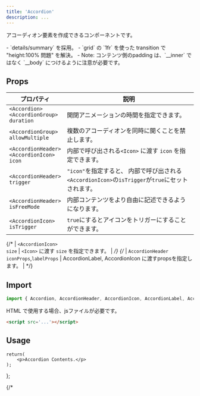```yaml
---
title: 'Accordion'
description: ...
---
```



アコーディオン要素を作成できるコンポーネントです。


<Note heading='実装について' preset='info'>
- `details/summary` を採用。
- `grid` の `1fr` を使った transition で "height:100% 問題" を解決。
	- Note: コンテンツ側のpadding は、`__inner` ではなく `__body` につけるように注意が必要です。
</Note>


## Props

| プロパティ | 説明 | 
|---|---|
| <PropBadge ml='-.5em'>`<Accordion>`</PropBadge><br/><PropBadge ml='-.5em'>`<AccordionGroup>`</PropBadge><br/>`duration` | 開閉アニメーションの時間を指定できます。 |
| <PropBadge ml='-.5em'>`<AccordionGroup>`</PropBadge><br/>`allowMultiple` | 複数のアコーディオンを同時に開くことを禁止します。 |
| <PropBadge ml='-.5em'>`<AccordionHeader>`</PropBadge><br/><PropBadge ml='-.5em'>`<AccordionIcon>`</PropBadge><br/>`icon` | 内部で呼び出される`<Icon>` に渡す `icon` を指定できます。 |
| <PropBadge ml='-.5em'>`<AccordionHeader>`</PropBadge><br/>`trigger` | `"icon"`を指定すると、 内部で呼び出される`<AccordionIcon>`の`isTrigger`が`true`にセットされます。|
| <PropBadge ml='-.5em'>`<AccordionHeader>`</PropBadge><br/>`isFreeMode` | 内部コンテンツをより自由に記述できるようになります。 |
| <PropBadge ml='-.5em'>`<AccordionIcon>`</PropBadge><br/>`isTrigger` | `true`にするとアイコンをトリガーにすることができます。 |

{/* | <PropBadge ml='-.5em'>`<AccordionIcon>`</PropBadge><br/>`size` | `<Icon>` に渡す `size` を指定できます。 | */}
{/* | <PropBadge>`AccordionHeader`</PropBadge><br/>`iconProps`,`labelProps` | AccordionLabel, AccordionIcon に渡すpropsを指定します。 | */}



## Import

```js
import { Accordion, AccordionHeader, AccordionIcon, AccordionLabel, AccordionBody } from '@lism-ui/core';
```

HTML で使用する場合、jsファイルが必要です。

```html
<script src='...'></script>
```


## Usage

	return(
		<p>Accordion Contents.</p>
	);
};


{/* <Script src='/js/acc.js' type="module"/> */}

<Preview>
	<PreviewTitle>Accordionの例</PreviewTitle>
	<PreviewArea p={20}>
		<Accordion>
			<AccordionHeader>Accordionヘッダー</AccordionHeader>
			<AccordionBody>
				<DammyText length="l" />
			</AccordionBody>
		</Accordion>
	</PreviewArea>
	<PreviewCode slot='tab' label='React, Astro'>
```jsx
<Accordion>
	<AccordionHeader>Accordionヘッダー</AccordionHeader>
	<AccordionBody>...</AccordionBody>
</Accordion>
```
	</PreviewCode>
	<PreviewCode slot='tab' label='HTML'>
```html
<details class="c--accordion">
	<summary class="c--accordion__header l--flex -p:box:s -gap:20 -ai:c">
		<span class="c--accordion__label -fx:1">Accordionヘッダー</span>
		<span class="c--accordion__icon -d:if">
			<span class="a--icon" data-icon="acc-btn" aria-hidden="true"></span>
		</span>
	</summary>
	<div class="c--accordion__body -p:box:s">
		<div class="c--accordion__inner">
			...
		</div>
	</div>
</details>
```
	</PreviewCode>
</Preview>

`<AccordionHeader>` に `icon` を指定すると、内部で使用されている `<AccordionIcon>` に渡されます。

<Preview>
	<PreviewTitle>アイコンを変更する</PreviewTitle>
	<PreviewArea p={20} isFlow='s'>
		<Accordion>
			<AccordionHeader icon='lism:caret-down-fill'>Accordionヘッダー</AccordionHeader>
			<AccordionBody>
				<DammyText length="l" />
			</AccordionBody>
		</Accordion>
	</PreviewArea>
	<PreviewCode>
```jsx "icon="
<Accordion>
	<AccordionHeader icon='lism:caret-down-fill'>Accordionヘッダー</AccordionHeader>
	<AccordionBody>...</AccordionBody>
</Accordion>
```
	</PreviewCode>
</Preview>


`<AccordionHeader>` に `tag` を指定すると、内部で使用されている `<AccordionLabel>` に渡されます。

<Preview>
	<PreviewTitle>ヘッダーのHTMLタグをh3タグにする</PreviewTitle>
	<PreviewArea p={20}>
		<Accordion>
			<AccordionHeader tag='h3'>アコーディオンヘッダー</AccordionHeader>
			<AccordionBody>
				<AccDemoContent />
			</AccordionBody>
		</Accordion>
	</PreviewArea>
	<PreviewCode>
```jsx {3}
<Accordion>
	<AccordionHeader tag='h3'>アコーディオンヘッダー</AccordionHeader>
	<AccordionBody>...</AccordionBody>
</Accordion>
```
	</PreviewCode>
</Preview>


{/* <Preview>
	<PreviewTitle>単体での装飾例</PreviewTitle>
	<PreviewArea p={30}>
		<Accordion bxsh='2' bdrs='xs' bgc='base'>
			<AccordionHeader label='Accordionヘッダー1' p='box' bgc='main' c='white' bdrss={{es: '0', ee: '0'}}/>
			<AccordionBody p='box' bgc='main:20%'>
				<DammyText length='l' />
			</AccordionBody>
		</Accordion>
		<hr />
		<Accordion bd  hasDivider>
			<AccordionHeader label='Accordionヘッダー2' p='box' bgc='base' />
			<AccordionBody p='box' bgc='base'>
				<DammyText length='l' />
			</AccordionBody>
		</Accordion>
	</PreviewArea>
	<PreviewCode>
		```jsx
		<Accordion bxsh='2' bdrs='s'>
			<AccordionHeader label='Accordionヘッダー1' p='box' bgc='main' c='white' bdrss={{es: '0', ee: '0'}}/>
			<AccordionBody p='box' bgc='main:20%'>
				...
			</AccordionBody>
		</Accordion>
		<hr />
		<Accordion bd  hasDivider>
			<AccordionHeader label='Accordionヘッダー2' p='box' bgc='base' />
			<AccordionBody p='box' bgc='base'>
				<DammyText length='l' />
			</AccordionBody>
		</Accordion>
		```
	</PreviewCode>
</Preview> */}


### `<AccordionGroup>`

アコーディオン専用のラッパーコンポーネントです。

<Preview>
	<PreviewTitle>AccordionGroup</PreviewTitle>
	<PreviewArea p={30}>
		<AccordionGroup hasDivider>
			<Accordion>
				<AccordionHeader>Accordionヘッダー1</AccordionHeader>
				<AccordionBody>
					<DammyText length="l" />
				</AccordionBody>
			</Accordion>
			<Accordion>
				<AccordionHeader>Accordionヘッダー2</AccordionHeader>
				<AccordionBody>
					<DammyText length="l" />
				</AccordionBody>
			</Accordion>
			<Accordion>
				<AccordionHeader>Accordionヘッダー3</AccordionHeader>
				<AccordionBody>
					<DammyText length="l" />
				</AccordionBody>
			</Accordion>
		</AccordionGroup>
	</PreviewArea>
	<PreviewCode slot='tab' label='React, Astro'>
		```jsx
		<AccordionGroup hasDivider>
			<Accordion>
				<AccordionHeader>Accordionヘッダー1</AccordionHeader>
				<AccordionBody>...</AccordionBody>
			</Accordion>
			<Accordion>...</Accordion>
			<Accordion>...</Accordion>
		</AccordionGroup>
		```
	</PreviewCode>
	<PreviewCode slot='tab' label='HTML'>
```html
<div class="c--accordions l--stack has--divider">
	<details class="c--accordion">
		<summary class="c--accordion__header l--flex -p:box:s -gap:20 -ai:c">
			<span class="c--accordion__label -fx:1">Accordionヘッダー1</span>
			<span class="c--accordion__icon -d:if">
				<span class="a--icon" data-icon="acc-btn" aria-hidden="true"></span>
			</span>
		</summary>
		<div class="c--accordion__body -p:box:s">
			<div class="c--accordion__inner">
				...
			</div>
		</div>
	</details>
	<details class="c--accordion">...</details>
	<details class="c--accordion">...</details>
</div>
```
	</PreviewCode>
</Preview>

`allowMultiple`に`false`を指定すると `[data-multiple="disallow"]`が出力され、複数のアコーディオンを同時に開くことを禁止します。

<Preview>
	<PreviewTitle>allowMultiple</PreviewTitle>
	<PreviewArea p={30}>
		<AccordionGroup hasDivider allowMultiple={false}>
			<Accordion>
				<AccordionHeader>Accordionヘッダー</AccordionHeader>
				<AccordionBody>
					<DammyText length="l" />
				</AccordionBody>
			</Accordion>
			<Accordion>
				<AccordionHeader>Accordionヘッダー</AccordionHeader>
				<AccordionBody>
					<DammyText length="l" />
				</AccordionBody>
			</Accordion>
			<Accordion>
				<AccordionHeader>Accordionヘッダー</AccordionHeader>
				<AccordionBody>
					<DammyText length="l" />
				</AccordionBody>
			</Accordion>
		</AccordionGroup>
	</PreviewArea>
	<PreviewCode slot='tab' label='React, Astro'>
```jsx "allowMultiple={false}"
<AccordionGroup hasDivider allowMultiple={false}>
	<Accordion>...</Accordion>
	<Accordion>...</Accordion>
	<Accordion>...</Accordion>
</AccordionGroup>
```
	</PreviewCode>
	<PreviewCode slot='tab' label='HTML'>
```html "data-multiple=\"disallow\""
<div class="c--accordions l--stack has--divider" data-multiple="disallow">
	<details class="c--accordion">...</details>
	<details class="c--accordion">...</details>
	<details class="c--accordion">...</details>
</div>
```
	</PreviewCode>
</Preview>


`AccordionGroup`に`duration`で直下の`<Accordion>`全ての開閉速度を指定できます。

<Preview>
	<PreviewTitle>duration</PreviewTitle>
	<PreviewArea p={30}>
		<AccordionGroup hasDivider bd bdrs='m' duration='.5s'>
			<Accordion>
				<AccordionHeader>Accordionヘッダー</AccordionHeader>
				<AccordionBody>
					<DammyText length="l" />
				</AccordionBody>
			</Accordion>
			<Accordion>
				<AccordionHeader>Accordionヘッダー</AccordionHeader>
				<AccordionBody>
					<DammyText length="l" />
				</AccordionBody>
			</Accordion>
			<Accordion>
				<AccordionHeader>Accordionヘッダー</AccordionHeader>
				<AccordionBody>
					<DammyText length="l" />
				</AccordionBody>
			</Accordion>
		</AccordionGroup>
	</PreviewArea>
	<PreviewCode slot='tab' label='React, Astro'>
```jsx "duration='.5s'"
<AccordionGroup duration='.5s' hasDivider bd bdrs='m'>
	<Accordion>...</Accordion>
	<Accordion>...</Accordion>
	<Accordion>...</Accordion>
</AccordionGroup>
```
	</PreviewCode>
	<PreviewCode slot='tab' label='HTML'>
```html "--acc-duration"
<div class="c--accordions l--stack has--divider -bd: -bdrs:m" style="--acc-duration:.5s">
	<details class="c--accordion">...</details>
	<details class="c--accordion">...</details>
	<details class="c--accordion">...</details>
</div>
```
	</PreviewCode>
</Preview>

`AccordionGroup`は`Stack`で構成されているため、`gap`でアコーディオン間の余白を調整できます。

<Preview>
	<PreviewTitle>gap</PreviewTitle>
	<PreviewArea p={30}>
		<AccordionGroup gap={20}>
			<Accordion hasDivider bgc='base-2' bxsh='1' bdrs='m'>
				<AccordionHeader p='box'>Accordion</AccordionHeader>
				<AccordionBody p='box'>
					<DammyText length="l" />
				</AccordionBody>
			</Accordion>
			<Accordion hasDivider bgc='base-2' bxsh='1' bdrs='m'>
				<AccordionHeader p='box'>Accordion</AccordionHeader>
				<AccordionBody p='box'>
					<DammyText length="l" />
				</AccordionBody>
			</Accordion>
			<Accordion hasDivider bgc='base-2' bxsh='1' bdrs='m'>
				<AccordionHeader p='box'>Accordion</AccordionHeader>
				<AccordionBody  p='box'>
					<DammyText length="l" />
				</AccordionBody>
			</Accordion>
		</AccordionGroup>
	</PreviewArea>
	<PreviewCode>
```jsx
<AccordionGroup gap={20}>
	<Accordion hasDivider bgc='base-2' bxsh='1' bdrs='m'>
		<AccordionHeader p='box'>Accordion</AccordionHeader>
		<AccordionBody p='box'>...</AccordionBody>
	</Accordion>
	<Accordion hasDivider bgc='base-2' bxsh='1' bdrs='m'>
		<AccordionHeader p='box'>Accordion</AccordionHeader>
		<AccordionBody p='box'>...</AccordionBody>
	</Accordion>
	<Accordion hasDivider bgc='base-2' bxsh='1' bdrs='m'>
		<AccordionHeader p='box'>Accordion</AccordionHeader>
		<AccordionBody  p='box'>...</AccordionBody>
	</Accordion>
	...
</AccordionGroup>
```
	</PreviewCode>
</Preview>



## より高度なカスタマイズ

`<AccordionHeader>`については、`isFreeMode`を指定するとアイコンなどの自動出力などがオフになり、`<AccordionLabel>`,`<AccordionIcon>`を使ってより自由に記述できます。

<Preview>
	<PreviewTitle>`isFreeMode`でアイコンを左側にする例</PreviewTitle>
	<PreviewArea p={20}>
		<Accordion>
			<AccordionHeader isFreeMode>
				<AccordionIcon />
				<AccordionLabel>Accordionヘッダー</AccordionLabel>
			</AccordionHeader>
			<AccordionBody>
				<DammyText length="l" />
			</AccordionBody>
		</Accordion>
	</PreviewArea>
	<PreviewCode>
		```jsx "isFreeMode" "AccordionIcon" "AccordionLabel"
		<Accordion>
			<AccordionHeader isFreeMode>
				<AccordionIcon />
				<AccordionLabel>Accordionヘッダー</AccordionLabel>
			</AccordionHeader>
			<AccordionBody>...</AccordionBody>
		</Accordion>
		```
	</PreviewCode>
</Preview>


### 開閉時にアイコンを切り替える

`<AccordionIcon>`の子要素(`children`)に直接`<Icon>`を配置することもでき、アイコンを2つ配置して`data-to`属性を指定すると開くアイコンと閉じるアイコンを分けることが可能です。

<Preview>
	<PreviewTitle>開閉アイコンを切り替える</PreviewTitle>
	<PreviewArea p={20}>
		<Accordion>
			<AccordionHeader isFreeMode>
				<AccordionLabel>プラス / マイナス</AccordionLabel>
				<AccordionIcon>
					<Icon as={Plus} weight='bold' data-to='open' />
					<Icon as={Minus} weight='bold' data-to='close' />
				</AccordionIcon>
			</AccordionHeader>
			<AccordionBody>
				<DammyText length='m' />
			</AccordionBody>
		</Accordion>
	</PreviewArea>
	<PreviewCode>
```jsx "isFreeMode" "AccordionIcon"
import { Minus, Plus } from '@phosphor-icons/react';

<Accordion>
	<AccordionHeader isFreeMode>
		<AccordionLabel>プラス/マイナス</AccordionLabel>
		<AccordionIcon>
			<Icon as={Plus} weight='bold' data-to='open' />
			<Icon as={Minus} weight='bold' data-to='close' />
		</AccordionIcon>
	</AccordionHeader>
	<AccordionBody>
		<DammyText length='m' />
	</AccordionBody>
</Accordion>
```
	</PreviewCode>
</Preview>



### ヘッダーに要素を追加する

`<AccordionHeader>` は flexで要素を並べているだけなので、例えばアイコンを追加ことなども可能です。

<Preview>
	<PreviewTitle>アイコンをもう一つ使用する</PreviewTitle>
	<PreviewArea p={20}>
		<Accordion>
			<AccordionHeader isFreeMode>
				<AccordionLabel layout={Flex} ai='c' gap='em3'>
					<><Icon as={Question} fz='2xl' />アコーディオンヘッダー</>
				</AccordionLabel>
				<AccordionIcon />
			</AccordionHeader>
			<AccordionBody>
				<DammyText length='m' />
			</AccordionBody>
		</Accordion>
	</PreviewArea>
	<PreviewCode>
```jsx {3}
<Accordion>
	<AccordionHeader>
		<AccordionLabel layout={Flex} ai='c' gap='em3'>
			<Icon as={Question} fz='2xl' />
			アコーディオンヘッダー
		</AccordionLabel>
		<AccordionIcon />
	</AccordionHeader>
	<AccordionBody>
		...
	</AccordionBody>
</Accordion>
```
	</PreviewCode>
</Preview>



## アコーディオントリガーをアイコンのみにする

`<AccordionHeader>` に `trigger='icon'` を指定すると、内部の `<AccordionIcon>` に `isTrigger` が適用され、`data-role="trigger"`が出力されます。  

これにより、アコーディオンを展開するための`click`イベントがヘッダー全体ではなくアイコン部分に対して登録され、**アコーディオンヘッダー内のリンクをクリックできる**ようになります。

<Preview>
	<PreviewTitle>Accordionの例</PreviewTitle>
	<PreviewArea p={20}>
		<Accordion>
			<AccordionHeader trigger='icon'>
				<>ヘッダーテキスト（<a href="#acc">ヘルプリンク</a>）</>
			</AccordionHeader>
			<AccordionBody>
				<AccDemoContent />
			</AccordionBody>
		</Accordion>
	</PreviewArea>
	<PreviewCode slot='tab' label='React, Astro'>
```jsx "trigger='icon'"
<Accordion>
	<AccordionHeader trigger='icon'>
		ヘッダーテキスト（<a href="#acc">ヘルプリンク</a>）
	</AccordionHeader>
	<AccordionBody>...</AccordionBody>
</Accordion>
```
	</PreviewCode>
	<PreviewCode slot='tab' label='HTML'>
```html "data-role=\"trigger\""
<details class="c--accordion">
	<summary class="c--accordion__header l--flex -p:box:s -gap:20 -ai:c">
		<span class="c--accordion__label -fx:1">ヘッダーテキスト（<a href="#acc">ヘルプリンク</a></span>
		<button class="c--accordion__icon -d:if" data-role="trigger">
			<span class="a--icon" data-icon="acc-btn" aria-hidden="true" ></span>
		</button>
	</summary>
	<div class="c--accordion__body -p:box:s">
		<div class="c--accordion__inner">...</div>
	</div>
</details>
```
	</PreviewCode>
</Preview>


<Note heading='Note:' preset='note' isFlow='s'>
`<summary>`自体が`toggle`イベントを持つため、`<AccordionHeader>`内のリンク以外のエリアをクリックしてもアコーディオンは開閉します。  
これを防いでアイコンのみだけをクリッカブルにしたい場合は、以下のようにCSSを追加してください。

```css
.c--accordion__header:has([data-role='trigger']) {
	pointer-events: none;
}
```
</Note>
